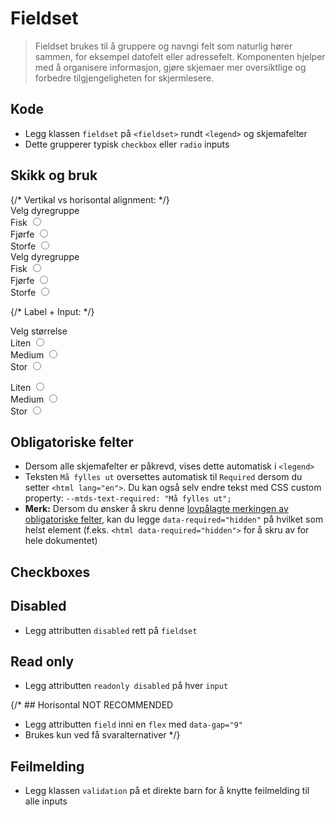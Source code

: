 
<Meta of={stories} />

# Fieldset
>Fieldset brukes til å gruppere og navngi felt som naturlig hører sammen, for eksempel datofelt eller adressefelt. Komponenten hjelper med å organisere informasjon, gjøre skjemaer mer oversiktlige og forbedre tilgjengeligheten for skjermlesere.

## Kode
- Legg klassen `fieldset` på `<fieldset>` rundt `<legend>` og skjemafelter
- Dette grupperer typisk `checkbox` eller `radio` inputs
<Canvas of={stories.Radios} />



## Skikk og bruk
<Flex data-items="350">
   {/* Vertikal vs horisontal alignment: */}
  <Example data-color="success" text="Radiobutton- og checkboxgrupper skal i hovedsak stables vertikalt slik at alternativene er lette å lese." zoom="100%">
  <div className={styles.grid}>
    <label>Velg dyregruppe</label>
    <div className={styles.field}>
        <label>Fisk</label>
        <input type="radio" className={styles.input} name="my-radio" defaultChecked />
    </div>
    <div className={styles.field}>
      <label>Fjørfe</label>
      <input type="radio" className={styles.input} name="my-radio" />
    </div>
    <div className={styles.field}>
      <label>Storfe</label>
      <input type="radio" className={styles.input} name="my-radio" />
    </div>
  </div>
  </Example>
  <Example data-color="danger" text="Radiobutton- og checkboxgrupper bør ikke legges etter hverandre. Da er det vanskeligere skanne innholdet" zoom="100%">
    <div className={styles.grid}>
      <label>Velg dyregruppe</label>
      <Flex data-gap="10">
        <div className={styles.field}>
          <label>Fisk</label>
          <input type="radio" className={styles.input} name="my-radio" defaultChecked />
        </div>
        <div className={styles.field}>
          <label>Fjørfe</label>
          <input type="radio" className={styles.input} name="my-radio" />
        </div>
        <div className={styles.field}>
          <label>Storfe</label>
          <input type="radio" className={styles.input} name="my-radio" />
        </div>
      </Flex>
     </div>
  </Example>

  {/* Label + Input: */}
  <Example data-color="success" text="Input, radiobutton- og checkboxgrupper skal alltid ha en tydelig label." zoom="100%">
    <div className={styles.grid}>
      <label>Velg størrelse</label>
      <div className={styles.field}>
        <label>Liten</label>
        <input type="radio" className={styles.input} name="my-radio" defaultChecked />
      </div>
      <div className={styles.field}>
        <label>Medium</label>
        <input type="radio" className={styles.input} name="my-radio" />
      </div>
      <div className={styles.field}>
        <label>Stor</label>
        <input type="radio" className={styles.input} name="my-radio" />
      </div>
    </div>
  </Example>

  <Example data-color="danger" text="Uten en label kan alternativene være vanskelige eller umulige å forstå." zoom="100%">
    <Grid>
      <div className={styles.field}>
        <label>Liten</label>
        <input type="radio" className={styles.input} name="my-radio" defaultChecked />
      </div>
      <div className={styles.field}>
        <label>Medium</label>
        <input type="radio" className={styles.input} name="my-radio" />
      </div>
      <div className={styles.field}>
        <label>Stor</label>
        <input type="radio" className={styles.input} name="my-radio" />
      </div>
     </Grid>
  </Example>
</Flex>

## Obligatoriske felter
- Dersom alle skjemafelter er påkrevd, vises dette automatisk i `<legend>`
- Teksten `Må fylles ut` oversettes automatisk til `Required` dersom du setter `<html lang="en">`. Du kan også selv endre tekst med CSS custom property: `--mtds-text-required: "Må fylles ut";`
- **Merk:** Dersom du ønsker å skru denne [lovpålagte merkingen av obligatoriske felter](https://www.designsystemet.no/monstre/obligatoriske-og-valgfrie-felt), kan du legge `data-required="hidden"` på hvilket som helst element (f.eks. `<html data-required="hidden">` for å skru av for hele dokumentet)
<Canvas of={stories.Radios} />

## Checkboxes
<Canvas of={stories.Checkboxes} />

## Disabled
- Legg attributten `disabled` rett på `fieldset`
<Canvas of={stories.Disabled} />

## Read only
- Legg attributten `readonly disabled` på hver `input`
<Canvas of={stories.ReadOnly} />

{/* ## Horisontal NOT RECOMMENDED
- Legg attributten `field` inni en `flex` med `data-gap="9"`
- Brukes kun ved få svaralternativer
<Canvas of={stories.Horizontal} /> */}

## Feilmelding
- Legg klassen `validation` på et direkte barn for å knytte feilmelding til alle inputs
<Canvas of={stories.WithValidation} />

<CssVariables component="fieldset" />